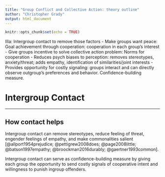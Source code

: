 ```yaml
---
title: "Group Conflict and Collective Action: theory outline"
author: "Christopher Grady"
output: html_document
---
```


```r
knitr::opts_chunk$set(echo = TRUE)
```

IIIa: Intergroup contact to remove those factors
-	Make groups want peace: Goal achievement through cooperation: cooperation in each group’s interest
-	Give groups incentive to solve collective action problem: Norms for cooperation
-	Reduces psych biases to perception: removes stereotypes, anxiety/threat; adds empathy, identification of similarities/joint interests
-	Provides opportunity for costly signaling: groups interact and can directly observe outgroup’s preferences and behavior.  Confidence-building measure.

# Intergroup Contact














**********

## How contact helps

Intergroup contact can remove stereotypes, reduce feeling of threat, engender feelings of empathy, and make commonalities salient [@allport1954prejudice; @pettigrew2008does; @page2008little; @batson1997empathy; @broockman2016durably; @gaertner1993common].  

Intergroup contact can serve as confidence-building measure by giving each group the opportunity to send costly signals of cooperative intent and willingness to punish ingroup offenders.  
